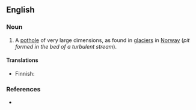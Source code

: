 ==English==

===Noun===
{{en-noun}}

# A [[pothole]] of very large dimensions, as found in [[glaciers]] in [[Norway]] (''pit formed in the bed of a turbulent stream'').

====Translations====
{{trans-top|pothole}}
* Finnish: {{t+|fi|hiidenkirnu}}
{{trans-mid}}
{{trans-bottom}}

===References===
* {{R:Webster 1913|giant kettle|giant}}